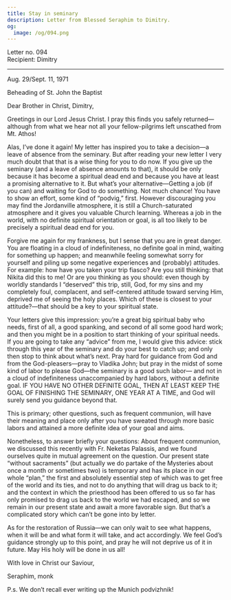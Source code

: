 ```yaml
---
title: Stay in seminary
description: Letter from Blessed Seraphim to Dimitry.
og:
  image: /og/094.png
---
```


<div style={{textAlign:'right', fontFamily:'monospace'}}>Letter no. 094</div>
<div style={{textAlign:'left', fontFamily:'monospace'}}>Recipient: Dimitry</div>

---

Aug. 29/Sept. 11, 1971

Beheading of St. John the Baptist

Dear Brother in Christ, Dimitry,

Greetings in our Lord Jesus Christ. I pray this finds you safely returned—although from what we hear not all your fellow-pilgrims left unscathed from Mt. Athos!

Alas, I’ve done it again! My letter has inspired you to take a decision—a leave of absence from the seminary. But after reading your new letter I very much doubt that that is a wise thing for you to do now. If you give up the seminary (and a leave of absence amounts to that), it should be only because it has become a spiritual dead end and because you have at least a promising alternative to it. But what’s your alternative—Getting a job (if you can) and waiting for God to do something. Not much chance! You have to show an effort, some kind of “podvig,” first. However discouraging you may find the Jordanville atmosphere, it is still a Church-saturated atmosphere and it gives you valuable Church learning. Whereas a job in the world, with no definite spiritual orientation or goal, is all too likely to be precisely a spiritual dead end for you.

Forgive me again for my frankness, but I sense that you are in great danger. You are floating in a cloud of indefiniteness, no definite goal in mind, waiting for something up happen; and meanwhile feeling somewhat sorry for yourself and piling up some negative experiences and (probably) attitudes. For example: how have you taken your trip fiasco? Are you still thinking: that Nikita did this to me! Or are you thinking as you should: even though by worldly standards I “deserved” this trip, still, God, for my sins and my completely foul, complacent, and self-centered attitude toward serving Him, deprived me of seeing the holy places. Which of these is closest to your attitude?—that should be a key to your spiritual state.

Your letters give this impression: you’re a great big spiritual baby who needs, first of all, a good spanking, and second of all some good hard work; and then you might be in a position to start thinking of your spiritual needs. If you are going to take any “advice” from me, I would give this advice: stick through this year of the seminary and do your best to catch up; and only then stop to think about what’s next. Pray hard for guidance from God and from the God-pleasers—pray to Vladika John; but pray in the midst of some kind of labor to please God—the seminary is a good such labor— and not in a cloud of indefiniteness unaccompanied by hard labors, without a definite goal. IF YOU HAVE NO OTHER DEFINITE GOAL, THEN AT LEAST KEEP THE GOAL OF FINISHING THE SEMINARY, ONE YEAR AT A TIME, and God will surely send you guidance beyond that.

This is primary; other questions, such as frequent communion, will have their meaning and place only after you have sweated through more basic labors and attained a more definite idea of your goal and aims.

Nonetheless, to answer briefly your questions: About frequent communion, we discussed this recently with Fr. Neketas Palassis, and we found ourselves quite in mutual agreement on the question. Our present state “without sacraments” (but actually we do partake of the Mysteries about once a month or sometimes two) is temporary and has its place in our whole “plan,” the first and absolutely essential step of which was to get free of the world and its ties, and not to do anything that will drag us back to it; and the context in which the priesthood has been offered to us so far has only promised to drag us back to the world we had escaped, and so we remain in our present state and await a more favorable sign. But that’s a complicated story which can’t be gone into by letter.

As for the restoration of Russia—we can only wait to see what happens, when it will be and what form it will take, and act accordingly. We feel God’s guidance strongly up to this point, and pray he will not deprive us of it in future. May His holy will be done in us all!

With love in Christ our Saviour,

Seraphim, monk

P.s. We don’t recall ever writing up the Munich podvizhnik!
